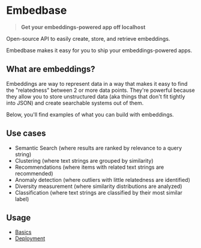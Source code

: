 <h1 className="nx-text-2xl nx-font-bold">Embedbase</h1>

> **Get your embeddings-powered app off localhost**

Open-source API to easily create, store, and retrieve embeddings.

Embedbase makes it easy for you to ship your embeddings-powered apps.

## What are embeddings?

Embeddings are way to represent data in a way that makes it easy to find the "relatedness" between 2 or more data points. They're
powerful because they allow you to store unstructured data (aka things that don't fit tightly into JSON) and create searchable systems out of them.

Below, you'll find examples of what you can build with embeddings.

## Use cases

- Semantic Search (where results are ranked by relevance to a query string)
- Clustering (where text strings are grouped by similarity)
- Recommendations (where items with related text strings are recommended)
- Anomaly detection (where outliers with little relatedness are identified)
- Diversity measurement (where similarity distributions are analyzed)
- Classification (where text strings are classified by their most similar label)

## Usage

- [Basics](./basics)
- [Deployment](./deployment)
